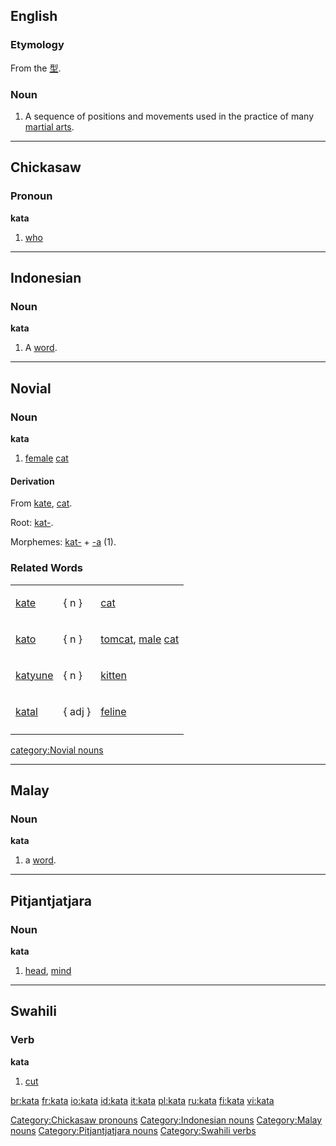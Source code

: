 ==English==
{{wikipedia}}

===Etymology===
From the {{Ja.}} [[型]].

===Noun===
{{en-noun}}

#{{martial arts}} A sequence of positions and movements used in the practice of many [[martial art]]s.

----

==Chickasaw==

===Pronoun===
'''kata'''

# {{italbrac|interrogative}} [[who]]

[[Category:Chickasaw pronouns]]


----

==Indonesian==

===Noun===
'''kata'''

# A [[word]].

[[Category:Indonesian nouns]]


----

==Novial==

===Noun===
'''kata'''

#[[female]] [[cat]]

====Derivation====
From [[kate]], [[cat]].

Root: [[kat-]].

Morphemes: [[kat-]] + [[-a]] (1).

===Related Words===
{|
|[[kate]] ||   { n }   ||[[cat]]
|-
|[[kato]] ||   { n }   || [[tomcat]], [[male]] [[cat]]
|-
|[[katyune]] ||   { n }   || [[kitten]]
|-
|[[katal]] ||   { adj }   || [[feline]]
|-
|}

[[category:Novial nouns]]

----

==Malay==

===Noun===
'''kata'''

# a [[word]].

[[Category:Malay nouns]]

----

==Pitjantjatjara==

===Noun===
'''kata'''

# [[head]], [[mind]]

[[Category:Pitjantjatjara nouns]]

----

==Swahili==

===Verb===
'''kata'''

#[[cut]]

[[Category:Swahili verbs]]

[[br:kata]]
[[fr:kata]]
[[io:kata]]
[[id:kata]]
[[it:kata]]
[[pl:kata]]
[[ru:kata]]
[[fi:kata]]
[[vi:kata]]